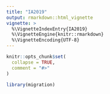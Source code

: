 ```yaml
---
title: "IA2019"
output: rmarkdown::html_vignette
vignette: >
  %\VignetteIndexEntry{IA2019}
  %\VignetteEngine{knitr::rmarkdown}
  %\VignetteEncoding{UTF-8}
---
```


```r
knitr::opts_chunk$set(
  collapse = TRUE,
  comment = "#>"
)
```

```r
library(migration)
```

